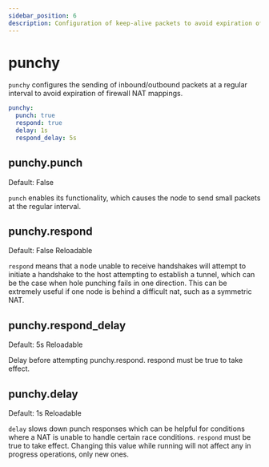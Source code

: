 ```yaml
---
sidebar_position: 6
description: Configuration of keep-alive packets to avoid expiration of firewall and NAT mappings
---
```



# punchy

`punchy` configures the sending of inbound/outbound packets at a regular interval to avoid expiration of firewall NAT
mappings.

```yml
punchy:
  punch: true
  respond: true
  delay: 1s
  respond_delay: 5s
```

## punchy.punch

<Pill className="mb-24">Default: False</Pill>

`punch` enables its functionality, which causes the node to send small packets at the regular interval.

## punchy.respond

<Pill className="mb-24">Default: False</Pill> <Pill className="mb-24">Reloadable</Pill>

`respond` means that a node unable to receive handshakes will attempt to initiate a handshake to the host attempting to
establish a tunnel, which can be the case when hole punching fails in one direction. This can be extremely useful if one
node is behind a difficult nat, such as a symmetric NAT.

## punchy.respond_delay

<Pill className="mb-24">Default: 5s</Pill> <Pill className="mb-24">Reloadable</Pill>

Delay before attempting punchy.respond. respond must be true to take effect.

## punchy.delay

<Pill className="mb-24">Default: 1s</Pill> <Pill className="mb-24">Reloadable</Pill>

`delay` slows down punch responses which can be helpful for conditions where a NAT is unable to handle certain race
conditions. `respond` must be true to take effect. Changing this value while running will not affect any in progress
operations, only new ones.
